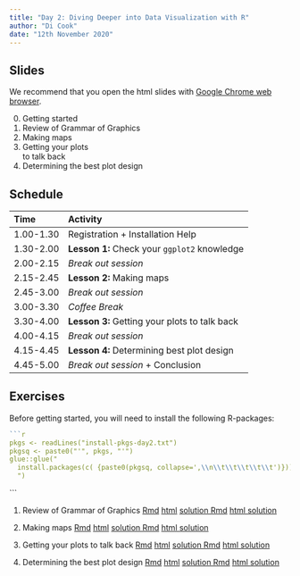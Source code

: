 ```yaml
---
title: "Day 2: Diving Deeper into Data Visualization with R"
author: "Di Cook"
date: "12th November 2020"
---
```


## Slides

We recommend that you open the html slides <i class="fas fa-link"></i> with [Google Chrome web browser](https://www.google.com/intl/en_au/chrome/). 

0. Getting started [<i class="fas fa-link"></i>](slides/day2-session0.html) [<i class="fas fa-file-pdf"></i>](slides/day2-session0.pdf)
1. Review of Grammar of Graphics [<i class="fas fa-link"></i>](slides/day2-session1.html) [<i class="fas fa-file-pdf"></i>](slides/day2-session1.pdf)
2. Making maps [<i class="fas fa-link"></i>](slides/day2-session2.html) [<i class="fas fa-file-pdf"></i>](slides/day2-session2.pdf)
3. Getting your plots <br> to talk back [<i class="fas fa-link"></i>](slides/day2-session3.html) [<i class="fas fa-file-pdf"></i>](slides/day2-session3.pdf)
4. Determining the best plot design [<i class="fas fa-link"></i>](slides/day2-session4.html) [<i class="fas fa-file-pdf"></i>](slides/day2-session4.pdf)

## Schedule

Time | Activity 
:----|:---
1.00-1.30 | Registration + Installation Help
1.30-2.00 | **Lesson 1:** Check your `ggplot2` knowledge
2.00-2.15 |  *Break out session*
2.15-2.45 | **Lesson 2:** Making maps 
2.45-3.00 | *Break out session*
3.00-3.30 | *Coffee Break*
3.30-4.00 | **Lesson 3:** Getting your plots to talk back 
4.00-4.15 | *Break out session*
4.15-4.45 | **Lesson 4:** Determining best plot design
4.45-5.00 | *Break out session* + Conclusion

## Exercises

Before getting started, you will need to install the following R-packages:

```r
```r
pkgs <- readLines("install-pkgs-day2.txt")
pkgsq <- paste0("'", pkgs, "'")
glue::glue("
  install.packages(c( {paste0(pkgsq, collapse=',\\n\\t\\t\\t\\t\\t')}))
  ")
```
```

1. Review of Grammar of Graphics <a class="tag" href="exercises/day2-exercise-01.Rmd" download><i class="fas fa-download"></i> Rmd</a> <a class="tag" href="exercises/day2-exercise-01.html" target="_blank"><i class="fas fa-globe"></i> html</a> <a class="tag" href="exercises/day2-exercise-01-solution.Rmd" download><i class="fas fa-download"></i> solution Rmd</a> <a class="tag" href="exercises/day2-exercise-01-solution.html" target="_blank"><i class="fas fa-globe"></i> html solution</a>

2. Making maps <a class="tag" href="exercises/day2-exercise-02.Rmd" download><i class="fas fa-download"></i> Rmd</a> <a class="tag" href="exercises/day2-exercise-02.html" target="_blank"><i class="fas fa-globe"></i> html</a> <a class="tag" href="exercises/day2-exercise-02-solution.Rmd" download><i class="fas fa-download"></i> solution Rmd</a> <a class="tag" href="exercises/day2-exercise-02-solution.html" target="_blank"><i class="fas fa-globe"></i> html solution</a>


3. Getting your plots to talk back <a class="tag" href="exercises/day2-exercise-03.Rmd" download><i class="fas fa-download"></i> Rmd</a> <a class="tag" href="exercises/day2-exercise-03.html" target="_blank"><i class="fas fa-globe"></i> html</a> <a class="tag" href="exercises/day2-exercise-03-solution.Rmd" download><i class="fas fa-download"></i> solution Rmd</a> <a class="tag" href="exercises/day2-exercise-03-solution.html" target="_blank"><i class="fas fa-globe"></i> html solution</a>

4. Determining the best plot design <a class="tag" href="exercises/day2-exercise-04.Rmd" download><i class="fas fa-download"></i> Rmd</a> <a class="tag" href="exercises/day2-exercise-04.html" target="_blank"><i class="fas fa-globe"></i> html</a> <a class="tag" href="exercises/day2-exercise-04-solution.Rmd" download><i class="fas fa-download"></i> solution Rmd</a> <a class="tag" href="exercises/day2-exercise-04-solution.html" target="_blank"><i class="fas fa-globe"></i> html solution</a>
